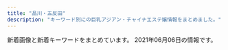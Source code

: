 ```yaml
---
title: "品川・五反田"
description: "キーワード別にの巨乳アジアン・チャイナエステ嬢情報をまとめました。"
---
```


新着画像と新着キーワードをまとめています。
2021年06月06日の情報です。

<DmmAffiliateIns />
<KeywordTable
  shops={
    [
    {
        "url": "https://hanagoromo.tyo.cm/",
        "img_links": [],
        "station": "JR\u4e94\u53cd\u7530\u99c5",
        "name": "\u82b1\u8863",
        "keywords": {}
    },
    {
        "name": "\u7652\u3057\u30cf\u30a6\u30b9",
        "keywords": {},
        "station": "JR\u4e94\u53cd\u7530\u99c5\u897f\u53e3",
        "img_links": [],
        "url": "https://i-house.aoaoeo.com/"
    },
    {
        "url": "http://hi-msg.com/tonpoh/",
        "img_links": [
            "http://hi-msg.com/tonpoh/images/s6.png",
            "http://hi-msg.com/tonpoh/images/p-12-1.jpg",
            "http://hi-msg.com/tonpoh/images/p-8.jpg",
            "http://hi-msg.com/tonpoh/images/s5.png",
            "http://hi-msg.com/tonpoh/images/p-7-1.jpg",
            "http://hi-msg.com/tonpoh/images/p-9-1.jpg",
            "http://hi-msg.com/tonpoh/images/ll.png",
            "http://hi-msg.com/tonpoh/images/p-6-1.jpg",
            "http://hi-msg.com/tonpoh/images/p-1.jpg",
            "http://hi-msg.com/tonpoh/images/p-12.jpg",
            "http://hi-msg.com/tonpoh/images/p-7.jpg",
            "http://hi-msg.com/tonpoh/images/p-14.jpg",
            "http://hi-msg.com/tonpoh/images/p-6.jpg",
            "http://hi-msg.com/tonpoh/images/s1.png",
            "http://hi-msg.com/tonpoh/images/p-11-1.jpg",
            "http://hi-msg.com/tonpoh/images/p-14-1.jpg",
            "http://hi-msg.com/tonpoh/images/p-0.jpg",
            "http://hi-msg.com/tonpoh/images/p-11.jpg",
            "http://hi-msg.com/tonpoh/images/fla-1.png",
            "http://hi-msg.com/tonpoh/images/no.png",
            "http://hi-msg.com/tonpoh/images/p-13-1.jpg",
            "http://hi-msg.com/tonpoh/images/p-10.jpg",
            "http://hi-msg.com/tonpoh/images/p-13.jpg",
            "http://hi-msg.com/tonpoh/images/tit-sys.png",
            "http://hi-msg.com/tonpoh/images/p-5.jpg",
            "http://hi-msg.com/tonpoh/images/s8.png",
            "http://hi-msg.com/tonpoh/images/fla-3.png",
            "http://hi-msg.com/tonpoh/images/tit-staff.png",
            "http://hi-msg.com/tonpoh/images/p-10-1.jpg",
            "http://hi-msg.com/tonpoh/images/line.png",
            "http://hi-msg.com/tonpoh/images/s9.png",
            "http://hi-msg.com/tonpoh/images/botton.png",
            "http://hi-msg.com/tonpoh/images/p-8-1.jpg",
            "http://hi-msg.com/tonpoh/images/p-2.jpg",
            "http://hi-msg.com/tonpoh/images/l.png",
            "http://hi-msg.com/tonpoh/images/p-9.jpg",
            "http://hi-msg.com/tonpoh/images/p-4.jpg",
            "http://hi-msg.com/tonpoh/images/fla.png",
            "http://hi-msg.com/tonpoh/images/s4.jpg"
        ],
        "name": "\u30c8\u30f3\u30dd\u30fc",
        "keywords": {},
        "station": "JR\u4e94\u53cd\u7530\u99c5\u897f\u53e3"
    },
    {
        "station": "\u6238\u8d8a\u9280\u5ea7\u99c5",
        "url": "http://lacure.link/",
        "img_links": [
            "http://lacure.link/images/g3.jpg",
            "http://lacure.link/images/s_staff.png",
            "http://lacure.link/images/g1.jpg",
            "http://lacure.link/images/yuki.jpg",
            "http://lacure.link/images/news.png",
            "http://lacure.link/images/r3.jpg",
            "http://lacure.link/images/face.png",
            "http://lacure.link/images/left3.png",
            "http://lacure.link/images/r4.jpg",
            "http://lacure.link/images/g6.jpg",
            "http://lacure.link/images/top2.jpg",
            "http://lacure.link/images/zi.png",
            "http://lacure.link/images/r1.jpg",
            "http://lacure.link/images/gb01.png",
            "http://lacure.link/images/r2.jpg",
            "http://lacure.link/images/r5.jpg",
            "http://lacure.link/images/g2.jpg",
            "http://lacure.link/images/g5.jpg",
            "http://lacure.link/images/r6.jpg",
            "http://lacure.link/images/asali.jpg",
            "http://lacure.link/images/kol.jpg",
            "http://lacure.link/images/kiki.jpg",
            "http://lacure.link/images/s1.jpg",
            "http://lacure.link/images/sayuri.jpg",
            "http://lacure.link/images/g0.jpg"
        ],
        "keywords": {},
        "name": "\u30e9\u30ad\u30e5\u30a2"
    },
    {
        "img_links": [
            "http://www.relax-fuyou.info/img/st1.jpg",
            "http://www.relax-fuyou.info/img/sta1.jpg",
            "http://www.relax-fuyou.info/i/img/r3.jpg",
            "http://www.relax-fuyou.info/img/st191.jpg",
            "http://www.relax-fuyou.info/img/sta18.jpg",
            "http://www.relax-fuyou.info/i/img/sta20.jpg",
            "http://www.relax-fuyou.info/img/st5.jpg",
            "http://www.relax-fuyou.info/img/r9.jpg",
            "http://www.relax-fuyou.info/img/st201.jpg",
            "http://www.relax-fuyou.info/img/st150.jpg",
            "http://www.relax-fuyou.info/img/st17.jpg",
            "http://www.relax-fuyou.info/img/sta8.jpg",
            "http://www.relax-fuyou.info/i/img/st181.jpg",
            "http://www.relax-fuyou.info/img/st160.jpg",
            "http://www.relax-fuyou.info/img/st140.jpg",
            "http://www.relax-fuyou.info/img/st41.jpg",
            "http://www.relax-fuyou.info/img/st8.jpg",
            "http://www.relax-fuyou.info/img/sta16.jpg",
            "http://www.relax-fuyou.info/i/img/st201.jpg",
            "http://www.relax-fuyou.info/i/img/st8.jpg",
            "http://www.relax-fuyou.info/img/sta17.jpg",
            "http://www.relax-fuyou.info/i/img/st5.jpg",
            "http://www.relax-fuyou.info/img/st110.jpg",
            "http://www.relax-fuyou.info/img/sta15.jpg",
            "http://www.relax-fuyou.info/i/img/st110.jpg",
            "http://www.relax-fuyou.info/img/st181.jpg",
            "http://www.relax-fuyou.info/img/st7.jpg",
            "http://www.relax-fuyou.info/img/sta19.jpg",
            "http://www.relax-fuyou.info/i/img/st10.jpg",
            "http://www.relax-fuyou.info/i/img/st11.jpg",
            "http://www.relax-fuyou.info/i/img/top.jpg",
            "http://www.relax-fuyou.info/img/st72.jpg",
            "http://www.relax-fuyou.info/i/img/r1.jpg",
            "http://www.relax-fuyou.info/img/st161.jpg",
            "http://www.relax-fuyou.info/img/st141.jpg",
            "http://www.relax-fuyou.info/i/img/st9.jpg",
            "http://www.relax-fuyou.info/i/img/st42.jpg",
            "http://www.relax-fuyou.info/img/st171.jpg",
            "http://www.relax-fuyou.info/i/img/st191.jpg",
            "http://www.relax-fuyou.info/img/st10.jpg",
            "http://www.relax-fuyou.info/i/img/st17.jpg",
            "http://www.relax-fuyou.info/img/top.jpg",
            "http://www.relax-fuyou.info/img/st11.jpg",
            "http://www.relax-fuyou.info/i/img/r2.jpg",
            "http://www.relax-fuyou.info/i/img/st160.jpg",
            "http://www.relax-fuyou.info/i/img/st140.jpg",
            "http://www.relax-fuyou.info/img/st42.jpg",
            "http://www.relax-fuyou.info/img/sta5.jpg",
            "http://www.relax-fuyou.info/img/st71.jpg",
            "http://www.relax-fuyou.info/img/sta20.jpg"
        ],
        "station": "JR\u4e94\u53cd\u7530\u99c5\u6771\u53e3",
        "url": "http://www.relax-fuyou.info/",
        "name": "\u8299\u84c9\uff5e\u30d5\u30e8\u30a6\uff5e",
        "keywords": {
            "C": 3,
            "86": 2,
            "G": 1,
            "E": 5,
            "84": 5,
            "D": 5,
            "88": 3,
            "90": 2,
            "87": 2
        }
    },
    {
        "url": "https://tsukiwa.info/",
        "name": "\u6708\u306e\u548c",
        "img_links": [
            "https://tsukiwa.info/img/staff_top/20201219_1.jpg",
            "https://tsukiwa.info/img/akusesu-top0.jpg",
            "https://tsukiwa.info/img/staff/222BADE2-61AA-4B66-91BD-3D9941250C4D.jpeg",
            "https://tsukiwa.info/img/staff/ruru1.jpg",
            "https://tsukiwa.info/img/staff/rumi04.jpg",
            "https://tsukiwa.info/img/news3.png",
            "https://tsukiwa.info/img/staff/no_image.jpg",
            "https://tsukiwa.info/img/staff/2542FD93-DC39-4335-B762-3978524DB71D.jpeg",
            "https://tsukiwa.info/img/top_map.jpg",
            "https://tsukiwa.info/img/staff/yuna01.jpg",
            "https://tsukiwa.info/img/staff_top/20201219_2.jpg",
            "https://tsukiwa.info/img/staff/A8BAF789-BD2B-4E7F-AB8A-224A2961B605.jpeg",
            "https://tsukiwa.info/img/staff/909C372F-1613-4B7E-89C8-1A527D79FCC6.jpeg",
            "https://tsukiwa.info/img/staff/aya2101.jpg",
            "https://tsukiwa.info/img/event/camp03.jpg",
            "https://tsukiwa.info/img/staff/rumi02.jpg",
            "https://tsukiwa.info/img/bar_gallery.png",
            "https://tsukiwa.info/img/bar_top1.png",
            "https://tsukiwa.info/img/staff/25D27B66-E3AF-40C0-8FCC-46E9F266B409.jpeg",
            "https://tsukiwa.info/img/staff/DB16BCF2-AF7E-404D-9FB5-9A45BE961351.jpeg",
            "https://tsukiwa.info/img/pickupGirl.png",
            "https://tsukiwa.info/img/bar_profile.png",
            "https://tsukiwa.info/img/staff/mimi01.jpg",
            "https://tsukiwa.info/img/news1.png",
            "https://www.a-side.com/ad/koko/include/banner/koko_200x40.png",
            "https://tsukiwa.info/img/bar_staff.png",
            "https://tsukiwa.info/img/staff/mimi20202.jpg",
            "https://tsukiwa.info/img/staff/koko3.jpg"
        ],
        "station": "JR\u4e94\u53cd\u7530\u99c5\u897f\u53e3",
        "keywords": {}
    },
    {
        "name": "\u4e94\u53cd\u7530\u30e1\u30c7\u30a3\u30ab\u30eb\u30a8\u30f3",
        "keywords": {},
        "img_links": [
            "http://gotanda.pepper.jp/m048.png",
            "http://gotanda.pepper.jp/m173.jpg",
            "http://gotanda.pepper.jp/m02272.jpg",
            "http://gotanda.pepper.jp/m049.png",
            "http://gotanda.pepper.jp/gotanda001.jpg",
            "http://gotanda.pepper.jp/20151109231038834554.jpg",
            "http://gotanda.pepper.jp/1-01.png"
        ],
        "station": "JR\u4e94\u53cd\u7530\u99c5\u897f\u53e3",
        "url": "http://gotanda.pepper.jp/"
    },
    {
        "name": "\u5eb7\u7984",
        "url": "http://www.kouroku-este.com/",
        "img_links": [
            "http://www.kouroku-este.com/img/system/service01.jpg",
            "http://www.kouroku-este.com/img/staff/ggg/ggg1.jpg",
            "http://www.kouroku-este.com/img/staff/fff/s-fff1.jpg",
            "http://www.kouroku-este.com/img/staff/fff/s-fff2.jpg",
            "http://www.kouroku-este.com/img/staff/ccc/ccc1.jpg",
            "http://www.kouroku-este.com/img/staff/eee/s-eee1.jpg",
            "http://www.kouroku-este.com/img/top/listmark1.png",
            "http://www.kouroku-este.com/img/staff/aaa/aaa1.jpg",
            "http://www.kouroku-este.com/img/staff/eee/s-eee2.jpg",
            "http://www.kouroku-este.com/img/system/service02.jpg",
            "http://www.kouroku-este.com/img/staff/ccc/ccc2.jpg",
            "http://www.kouroku-este.com/img/menu/info_r.jpg",
            "http://www.kouroku-este.com/img/staff/aaa/aaa2.jpg",
            "http://www.kouroku-este.com/img/staff/bbb/bbb1.jpg"
        ],
        "station": "JR\u54c1\u5ddd\u99c5\u9ad8\u8f2a\u53e3",
        "keywords": {
            "C": 15
        }
    },
    {
        "img_links": [
            "http://p-fly.work/img/eri1.jpg",
            "http://p-fly.work/images/13.jpg",
            "http://p-fly.work/staff/yuki.jpg",
            "http://p-fly.work/images/int2.png",
            "http://p-fly.work/staff/sara.jpg",
            "http://p-fly.work/staff/eri.jpg",
            "http://p-fly.work/images/10.jpg",
            "http://p-fly.work/images/12.jpg",
            "http://p-fly.work/img/koko1.jpg",
            "http://p-fly.work/images/sys2.jpg",
            "http://p-fly.work/images/mobile.jpg",
            "http://p-fly.work/images/tr.jpg",
            "http://p-fly.work/img/yuki1.jpg",
            "http://p-fly.work/img/sara1.jpg",
            "http://p-fly.work/images/line.png",
            "http://p-fly.work/staff/mai.jpg",
            "http://p-fly.work/images/ac1.jpg",
            "http://p-fly.work/img/mai1.jpg",
            "http://p-fly.work/images/staff_t.png",
            "http://p-fly.work/images/head.png",
            "http://p-fly.work/images/b3.jpg",
            "http://p-fly.work/images/15.jpg",
            "http://p-fly.work/staff/koko.jpg",
            "http://p-fly.work/images/b2.jpg",
            "http://p-fly.work/images/interior_t.png",
            "http://p-fly.work/images/int1.jpg",
            "http://p-fly.work/images/sys4.png",
            "http://p-fly.work/images/news.jpg",
            "http://p-fly.work/images/sys3.jpg",
            "http://p-fly.work/images/sys1.jpg",
            "http://p-fly.work/images/1.jpg",
            "http://p-fly.work/images/b1.jpg"
        ],
        "keywords": {},
        "name": "\u7d2b\u306e\u8776",
        "station": "JR\u4e94\u53cd\u7530\u99c5\u897f\u53e3",
        "url": "http://p-fly.work/"
    },
    {
        "url": "http://es-mirei.com/",
        "img_links": [
            "http://es-mirei.com/staffPhoto/b20170911152129.jpg",
            "http://es-mirei.com/staffPhoto/s20180209180323.jpg",
            "http://es-mirei.com/images/s3Slider1Images/01.jpg",
            "http://es-mirei.com/images/s3Slider1Images/02.jpg",
            "http://es-mirei.com/images/returnStaffBtn.png",
            "http://es-mirei.com/staffPhoto/s20170728165536.jpg",
            "http://es-mirei.com/images/store/01.jpg",
            "http://es-mirei.com/staffPhoto/b20170728165302.jpg",
            "http://es-mirei.com/images/store/06.jpg",
            "http://es-mirei.com/staffPhoto/b20180613122502.jpg",
            "http://es-mirei.com/images/store/02.jpg",
            "http://es-mirei.com/images/store/03.jpg",
            "http://es-mirei.com/staffPhoto/s20170728165302.jpg",
            "http://es-mirei.com/staffPhoto/s20180613122502.jpg",
            "http://es-mirei.com/staffPhoto/b20180209180323.jpg",
            "http://es-mirei.com/staffPhoto/s20170908125528.jpg",
            "http://es-mirei.com/staffPhoto/s20170911152129.jpg",
            "http://es-mirei.com/images/noImg.jpg",
            "http://es-mirei.com/staffPhoto/b20170908125528.jpg",
            "http://es-mirei.com/images/store/04.jpg",
            "http://es-mirei.com/images/s3Slider1Images/03.jpg",
            "http://es-mirei.com/staffPhoto/b20170728165256.jpg",
            "http://es-mirei.com/staffPhoto/b20170911152114.jpg",
            "http://es-mirei.com/staffPhoto/s20170911152114.jpg",
            "http://es-mirei.com/staffPhoto/s20170728165256.jpg",
            "http://es-mirei.com/images/store/05.jpg",
            "http://es-mirei.com/staffPhoto/b20170728165536.jpg"
        ],
        "keywords": {
            "87": 4,
            "88": 2,
            "E": 8,
            "85": 2,
            "86": 2
        },
        "station": "JR\u4e94\u53cd\u7530\u99c5\u897f\u53e3",
        "name": "\u7f8e\u4f36"
    },
    {
        "img_links": [
            "http://www.kenkou-house.info/img/s61.jpg",
            "http://www.kenkou-house.info/img/s12.jpg",
            "http://www.kenkou-house.info/img/s13.jpg",
            "http://www.kenkou-house.info/img/bottmo-left.png",
            "http://www.kenkou-house.info/img/m8.png",
            "http://www.kenkou-house.info/img/m2.png",
            "http://www.kenkou-house.info/img/s.png",
            "http://www.kenkou-house.info/img/s1.jpg",
            "http://www.kenkou-house.info/img/s4.jpg",
            "http://www.kenkou-house.info/img/s33.jpg",
            "http://www.kenkou-house.info/img/play.png",
            "http://www.kenkou-house.info/img/m3.png",
            "http://www.kenkou-house.info/img/s15.jpg",
            "http://www.kenkou-house.info/img/s22.jpg",
            "http://www.kenkou-house.info/img/s7.jpg",
            "http://www.kenkou-house.info/img/Himawari_200_40.png",
            "http://www.kenkou-house.info/img/m4.png",
            "http://www.kenkou-house.info/img/door.png",
            "http://www.kenkou-house.info/img/m5.png",
            "http://www.kenkou-house.info/img/Himawari_160_45.png",
            "http://www.kenkou-house.info/img/s91.jpg",
            "http://www.kenkou-house.info/img/m6.png",
            "http://www.kenkou-house.info/img/m1.png",
            "http://www.kenkou-house.info/img/s11.jpg",
            "http://www.kenkou-house.info/img/bottmo-ritght.png",
            "http://www.kenkou-house.info/img/s20.jpg",
            "http://www.kenkou-house.info/img/m7.png",
            "http://www.kenkou-house.info/img/s17.jpg",
            "http://www.kenkou-house.info/img/Himawari_88_31.png",
            "http://www.kenkou-house.info/img/body-.png",
            "http://www.kenkou-house.info/img/s16.jpg",
            "http://www.kenkou-house.info/img/s14.jpg",
            "http://www.kenkou-house.info/img/Himawari_468_60.png",
            "http://www.kenkou-house.info/img/head.png",
            "http://www.kenkou-house.info/img/s21.jpg"
        ],
        "keywords": {
            "C": 8
        },
        "url": "http://www.kenkou-house.info/",
        "name": "\u3072\u307e\u308f\u308a",
        "station": "JR\u4e94\u53cd\u7530\u99c5\u6771\u53e3"
    }
]
}
/>
<DmmAffiliateScript />
